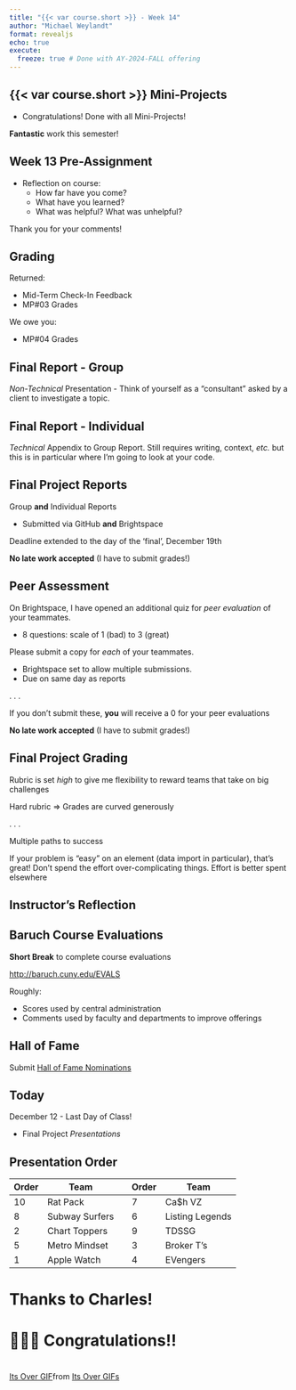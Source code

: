 ```yaml
---
title: "{{< var course.short >}} - Week 14"
author: "Michael Weylandt"
format: revealjs
echo: true
execute:
  freeze: true # Done with AY-2024-FALL offering
---
```


## {{< var course.short >}} Mini-Projects

- Congratulations! Done with all Mini-Projects!

**Fantastic** work this semester!

## Week 13 Pre-Assignment

- Reflection on course: 
  - How far have you come?
  - What have you learned? 
  - What was helpful? What was unhelpful? 
  
Thank you for your comments!

## Grading

Returned:

- Mid-Term Check-In Feedback
- MP#03 Grades

We owe you:

- MP#04 Grades

## Final Report - Group

*Non-Technical* Presentation - Think of yourself as a "consultant" asked by a client to investigate a topic.

## Final Report - Individual

*Technical* Appendix to Group Report. Still requires writing,
context, *etc.* but this is in particular where I'm going to
look at your code. 

## Final Project Reports

Group **and** Individual Reports 

- Submitted via GitHub **and** Brightspace

Deadline extended to the day of the 'final', December 19th


**No late work accepted** (I have to submit grades!)

## Peer Assessment

On Brightspace, I have opened an additional quiz for *peer evaluation* 
of your teammates. 

- 8 questions: scale of 1 (bad) to 3 (great)

Please submit a copy for *each* of your teammates. 

- Brightspace set to allow multiple submissions.
- Due on same day as reports

. . .

If you don't submit these, **you** will receive a 0 for 
your peer evaluations

**No late work accepted** (I have to submit grades!)

## Final Project Grading

Rubric is set _high_ to give me flexibility to reward teams
that take on big challenges

Hard rubric => Grades are curved generously 

. . . 

Multiple paths to success 

If your problem is "easy" on an element (data import
in particular), that's great! Don't spend the effort 
over-complicating things. Effort is better spent elsewhere

## Instructor's Reflection



## Baruch Course Evaluations

**Short Break** to complete course evaluations

[http://baruch.cuny.edu/EVALS](http://baruch.cuny.edu/EVALS)

Roughly: 

- Scores used by central administration
- Comments used by faculty and departments to improve offerings

## Hall of Fame 

Submit [Hall of Fame Nominations](https://baruch.az1.qualtrics.com/jfe/form/SV_9Yb1mzdI4WuzjM2)

## Today

December 12 - Last Day of Class!

- Final Project *Presentations*

## Presentation Order

| Order | Team           |     | Order | Team            |
|-------|----------------|-----|-------|-----------------|
| 10    | Rat Pack       |     | 7     | Ca\$h VZ        |
| 8     | Subway Surfers |     | 6     | Listing Legends |
| 2     | Chart Toppers  |     | 9     | TDSSG           |
| 5     | Metro Mindset  |     | 3     | Broker T's      |
| 1     | Apple Watch    |     | 4     | EVengers        |


# Thanks to Charles!

# 🎊🥳🎉 \n Congratulations!!

# 

<div class="tenor-gif-embed" data-postid="5123679" data-share-method="host" data-aspect-ratio="1.47059" data-width="100%"><a href="https://tenor.com/view/its-over-ferris-bueller-go-home-done-bye-gif-5123679">Its Over GIF</a>from <a href="https://tenor.com/search/its+over-gifs">Its Over GIFs</a></div> <script type="text/javascript" async src="https://tenor.com/embed.js"></script>

